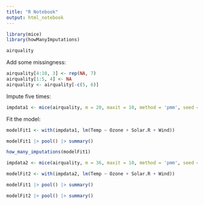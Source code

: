 ```yaml
---
title: "R Notebook"
output: html_notebook
---
```



```r
library(mice)
library(howManyImputations)
```


```r
airquality
```


Add some missingness:


```r
airquality[4:10, 3] <- rep(NA, 7)
airquality[1:5, 4] <- NA
airquality <- airquality[-c(5, 6)]
```

Impute five times:

```r
impdata1 <- mice(airquality, m = 20, maxit = 10, method = 'pmm', seed = 500)
```


Fit the model:

```r
modelFit1 <- with(impdata1, lm(Temp ~ Ozone + Solar.R + Wind))
```


```r
modelFit1 |> pool() |> summary()
```


```r
how_many_imputations(modelFit1)
```


```r
impdata2 <- mice(airquality, m = 36, maxit = 10, method = 'pmm', seed = 500)
```



```r
modelFit2 <- with(impdata2, lm(Temp ~ Ozone + Solar.R + Wind))
```


```r
modelFit1 |> pool() |> summary()
```


```r
modelFit2 |> pool() |> summary()
```
